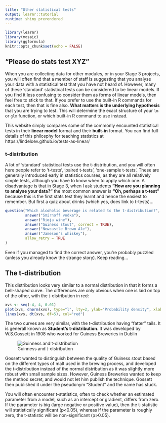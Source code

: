 ```yaml
---
title: "Other statistical tests"
output: learnr::tutorial
runtime: shiny_prerendered
---
```


```r
library(learnr)
library(mosaic)
library(ggformula)
knitr::opts_chunk$set(echo = FALSE)
```


## "Please do stats test XYZ"

When you are collecting data for other modules, or in your Stage 3 projects, you
will often find that a member of staff is suggesting that you analyse your data
with a statistical test that you have not heard of. However, many of these 
'standard' statistical tests can be considered to be linear models. If you find
it less confusing to consider them as forms of linear models, then feel free to
stick to that. If you prefer to use the built-in R commands for each test, then
that is fine also. **What matters is the underlying hypothesis** that you are
trying to test. This will determine the exact structure of your `lm` or `glm`
function, or which built-in R command to use instead.

This website simply compares some of the commonly encounted statistical tests
in their __linear model__ format and their __built-in__ format. You can find
full details of this philosphy for teaching statistics at https://lindeloev.github.io/tests-as-linear/

### t-distribution
A lot of 'standard' statistical tests use the t-distribution, and you will often
here people refer to 't-tests', 'paired t-tests', 'one-sample t-tests'. These are
generally introduced early in statistics courses, as they are all relatively 
simple tests, although you have to know when to apply which one. A disadvantage is
that in Stage 3, when I ask students **"How are you planning to analyse your data?"**
the most common answer is **"Oh, perhaps a t-test"** because this is the first 
stats test they learnt and hence the easiest to remember. But first a quiz about
drinks (which yes, does link to t-tests)...

```r
question("Which alcoholic beverage is related to the t-distribution?",
         answer("Smirnoff vodka"),
         answer("Rioja wine"),
         answer("Guiness stout", correct = TRUE),
         answer("Newcastle Brown Ale"),
         answer("Jameson's whiskey"),
         allow_retry = TRUE
)
```

Even if you managed to find the correct answer, you're probably puzzled (unless
you already know the strange story). Keep reading...

## The t-distribution
This distribution looks very similar to a normal distribution in that it forms a
bell-shaped curve. The differences are only obvious when one is laid on top of
the other, with the t-distribution in red:

```r
xvs <- seq(-4, 4, 0.01)
plot(xvs, dnorm(xvs), type="l", lty=2, ylab="Probability density", xlab="Deviates")
lines(xvs, dt(xvs, df=5), col="red")
```

The two curves are very similar, with the t-distribution having "fatter" tails. It
is generall known as **Student's t-distribution**. It was developed by W.S.Gossett
in 1908 who worked for Guiness Breweries in Dublin

![Guinness and t-distribution](www/Gosset.jpg)

Gossett wanted to distinguish between the quality of Guiness stout based on the
different types of malt used in the brewing process, and developed the t-distribution
instead of the normal distribution as it was slightly more robust with small sample
sizes. However, Guiness Breweries wanted to keep the method secret, and would not
let him publish the technique. Gossett then published it under the pseudonym "Student"
and the name has stuck.

You will often encounter t-statistics, often to check whether an estimated parameter
from a model, such as an intercept or gradient, differs from zero. If the parameter
is big (large negative or positive value), then the t-statistic will statistically
significant (p<0.05), whereas if the parameter is roughly zero, the t-statistic will
be non-significant (p>0.05).